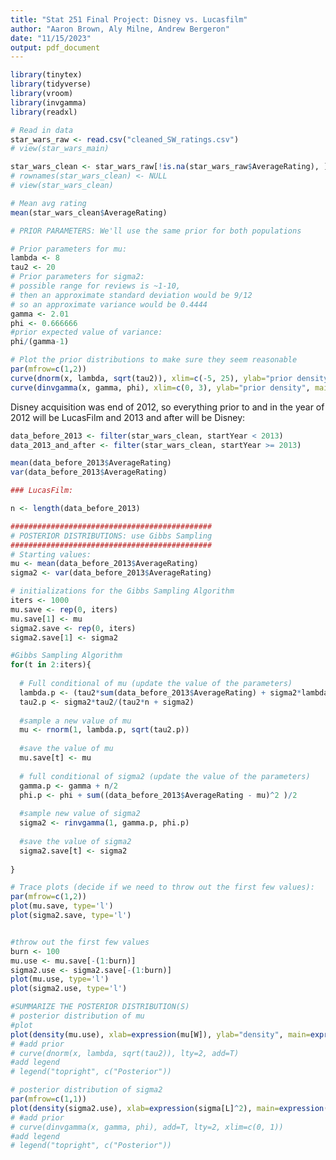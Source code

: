 ```yaml
---
title: "Stat 251 Final Project: Disney vs. Lucasfilm"
author: "Aaron Brown, Aly Milne, Andrew Bergeron"
date: "11/15/2023"
output: pdf_document
---
```


```r
library(tinytex)
library(tidyverse)
library(vroom)
library(invgamma)
library(readxl)
```

```r
# Read in data
star_wars_raw <- read.csv("cleaned_SW_ratings.csv")
# view(star_wars_main)

star_wars_clean <- star_wars_raw[!is.na(star_wars_raw$AverageRating), ]
# rownames(star_wars_clean) <- NULL
# view(star_wars_clean)

# Mean avg rating
mean(star_wars_clean$AverageRating)
```

```r
# PRIOR PARAMETERS: We'll use the same prior for both populations

# Prior parameters for mu: 
lambda <- 8
tau2 <- 20
# Prior parameters for sigma2: 
# possible range for reviews is ~1-10, 
# then an approximate standard deviation would be 9/12
# so an approximate variance would be 0.4444
gamma <- 2.01
phi <- 0.666666
#prior expected value of variance: 
phi/(gamma-1)
```

```r
# Plot the prior distributions to make sure they seem reasonable
par(mfrow=c(1,2))
curve(dnorm(x, lambda, sqrt(tau2)), xlim=c(-5, 25), ylab="prior density", main=expression(pi(mu)), xlab=expression(mu))
curve(dinvgamma(x, gamma, phi), xlim=c(0, 3), ylab="prior density", main=expression(pi(sigma^2)), xlab=expression(sigma^2))
```

Disney acquisition was end of 2012, so everything prior to and in the year of 2012 will be LucasFilm and 2013 and after will be Disney:
```r
data_before_2013 <- filter(star_wars_clean, startYear < 2013)
data_2013_and_after <- filter(star_wars_clean, startYear >= 2013)
```

```r

mean(data_before_2013$AverageRating)
var(data_before_2013$AverageRating)

```


```r

### LucasFilm:

n <- length(data_before_2013)

#############################################
# POSTERIOR DISTRIBUTIONS: use Gibbs Sampling
#############################################
# Starting values:
mu <- mean(data_before_2013$AverageRating)
sigma2 <- var(data_before_2013$AverageRating)

# initializations for the Gibbs Sampling Algorithm
iters <- 1000
mu.save <- rep(0, iters)
mu.save[1] <- mu
sigma2.save <- rep(0, iters)
sigma2.save[1] <- sigma2

#Gibbs Sampling Algorithm
for(t in 2:iters){
  
  # Full conditional of mu (update the value of the parameters)
  lambda.p <- (tau2*sum(data_before_2013$AverageRating) + sigma2*lambda)/(tau2*n + sigma2)
  tau2.p <- sigma2*tau2/(tau2*n + sigma2)
  
  #sample a new value of mu
  mu <- rnorm(1, lambda.p, sqrt(tau2.p))
  
  #save the value of mu
  mu.save[t] <- mu
  
  # full conditional of sigma2 (update the value of the parameters)
  gamma.p <- gamma + n/2
  phi.p <- phi + sum((data_before_2013$AverageRating - mu)^2 )/2
  
  #sample new value of sigma2
  sigma2 <- rinvgamma(1, gamma.p, phi.p)
  
  #save the value of sigma2
  sigma2.save[t] <- sigma2
  
}

# Trace plots (decide if we need to throw out the first few values):
par(mfrow=c(1,2))
plot(mu.save, type='l')
plot(sigma2.save, type='l')


#throw out the first few values
burn <- 100
mu.use <- mu.save[-(1:burn)]
sigma2.use <- sigma2.save[-(1:burn)]
plot(mu.use, type='l')
plot(sigma2.use, type='l')

#SUMMARIZE THE POSTERIOR DISTRIBUTION(S)
# posterior distribution of mu 
#plot 
plot(density(mu.use), xlab=expression(mu[W]), ylab="density", main=expression(pi(mu[L]~"|"~data)))
# #add prior
# curve(dnorm(x, lambda, sqrt(tau2)), lty=2, add=T)
#add legend
# legend("topright", c("Posterior"))

# posterior distribution of sigma2
par(mfrow=c(1,1))
plot(density(sigma2.use), xlab=expression(sigma[L]^2), main=expression(pi(sigma[L]^2~"|"~data)))
# #add prior
# curve(dinvgamma(x, gamma, phi), add=T, lty=2, xlim=c(0, 1))
#add legend
# legend("topright", c("Posterior"))

```




